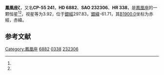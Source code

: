 {{Starbox begin
| name = 鳳凰座ζ
}}
{{Starbox observe
| epoch = [[J2000.0|J2000.0]]
| constell = [[鳳凰座|鳳凰座]]<ref name=SIMBAD>{{cite web
 | url=http://simbad.u-strasbg.fr/simbad/sim-id?Ident=HR+338
 | title=Pulsating variable Star
 | publisher=Centre de Données astronomiques de Strasbourg
 | work=SIMBAD
 | accessdate=2012-07-13
 | archive-date=2019-07-25
 | archive-url=https://web.archive.org/web/20190725081911/http://simbad.u-strasbg.fr/simbad/sim-id?Ident=HR+338
 | dead-url=no
 }}</ref><ref name=DATA>{{cite web
 | url=http://vizier.u-strasbg.fr/viz-bin/VizieR-5?-out.add=.&-source=5050&-corr=PK=HR&-out.max=9999&HR=338
 | title=VizieR Detailed Page
 | accessdate=2012-07-13
 | archive-date=2016-03-05
 | archive-url=https://web.archive.org/web/20160305203547/http://vizier.u-strasbg.fr/viz-bin/VizieR-5?-out.add=.&-source=5050&-corr=PK=HR&-out.max=9999&HR=338
 | dead-url=no
 }}</ref>
| 星官 = 
| ra = {{RA|1|8|23.1}}<ref name=SIMBAD /><ref name=DATA />
| dec = {{DEC|-55|14|45}}<ref name=SIMBAD /><ref name=DATA />
| appmag_v = 3.92<ref name=SIMBAD /><ref name=DATA />
}}
{{Starbox character
| class = B6V+B9V<ref name=SIMBAD /><ref name=DATA />
| b-v = -0.08<ref name=SIMBAD /><ref name=DATA />
| u-b = -0.41<ref name=SIMBAD /><ref name=DATA />
| r-i = -0.12<ref name=SIMBAD /><ref name=DATA />
| variable = 
}}
{{Starbox astrometry
| radial_v = -0.41
| prop_mo_ra = 15
| parallax = 0.013
| p_error =
}}
{{Starbox catalog
| names =CP-55 241，[[SAO星表|SAO]] 232306，[[HD星表|HD]] 6882，[[HR星表|HR]] 338}}
{{Starbox reference |Simbad=HR+338}}
{{Starbox end}}

'''鳳凰座ζ'''，又名'''CP-55 241'''，'''HD 6882'''、'''SAO 232306'''、'''HR 338'''，是[[鳳凰座|鳳凰座]]的一颗恒星<ref name=SIMBAD /><ref name=DATA />，视星等为3.92，位于[[銀道座標系|銀經]]297.83，[[銀道座標系|銀緯]]-61.71，其[[B1900.0|B1900.0]]坐标为赤經{{RA|1|4|10.9}}，赤緯{{DEC|-55|-61.71|49}}。

== 参考文献 ==
{{reflist}}

{{star-stub}}

{{鳳凰座恒星}}
[[Category:鳳凰座|Category:鳳凰座]]
[[Category:HD和HDE天體|6882]]
[[Category:HR天體|0338]]
[[Category:SAO天體|232306]]